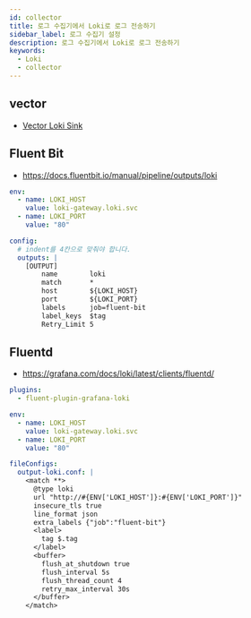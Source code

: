 ```yaml
---
id: collector
title: 로그 수집기에서 Loki로 로그 전송하기
sidebar_label: 로그 수집기 설정
description: 로그 수집기에서 Loki로 로그 전송하기
keywords:
  - Loki
  - collector
---
```


## vector

- [Vector Loki Sink](/docs/mlops/monitoring/collector/vector/sink#loki)

## Fluent Bit

- https://docs.fluentbit.io/manual/pipeline/outputs/loki

```yaml title="fluent-bit-values.yaml"
env:
  - name: LOKI_HOST
    value: loki-gateway.loki.svc
  - name: LOKI_PORT
    value: "80"

config:
  # indent를 4칸으로 맞춰야 합니다.
  outputs: |
    [OUTPUT]
        name        loki
        match       *
        host        ${LOKI_HOST}
        port        ${LOKI_PORT}
        labels      job=fluent-bit
        label_keys  $tag
        Retry_Limit 5
```

## Fluentd

- https://grafana.com/docs/loki/latest/clients/fluentd/

```yaml title="fluentd-values.yaml"
plugins:
  - fluent-plugin-grafana-loki

env:
  - name: LOKI_HOST
    value: loki-gateway.loki.svc
  - name: LOKI_PORT
    value: "80"

fileConfigs:
  output-loki.conf: |
    <match **>
      @type loki
      url "http://#{ENV['LOKI_HOST']}:#{ENV['LOKI_PORT']}"
      insecure_tls true
      line_format json
      extra_labels {"job":"fluent-bit"}
      <label>
        tag $.tag
      </label>
      <buffer>
        flush_at_shutdown true
        flush_interval 5s
        flush_thread_count 4
        retry_max_interval 30s
      </buffer>
    </match>
```
